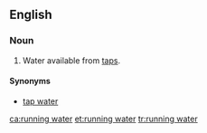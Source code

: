==English==

===Noun===
{{en-noun|-|head=[[running]] [[water]]}}

# Water available from [[tap]]s.

====Synonyms====
* [[tap water]]

[[ca:running water]]
[[et:running water]]
[[tr:running water]]